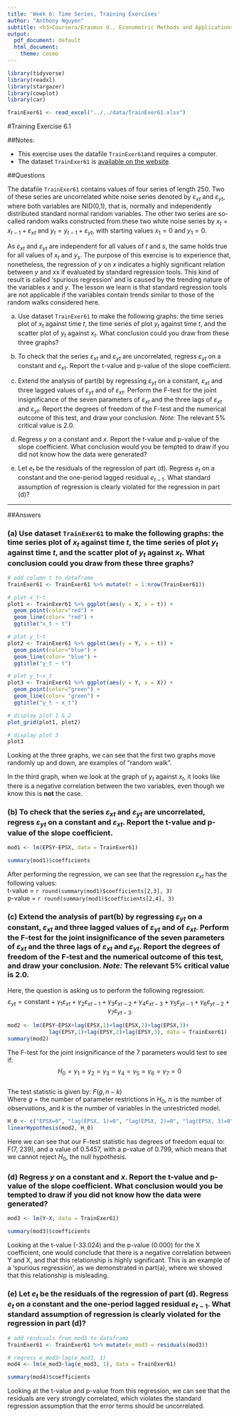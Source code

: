 ```yaml
---
title: 'Week 6: Time Series, Training Exercises'
author: "Anthony Nguyen"
subtitle: <h3>Coursera/Erasmus U., Econometric Methods and Applications</h3>
output:
  pdf_document: default
  html_document:
    theme: cosmo
---
```

```r
library(tidyverse)
library(readxl)
library(stargazer)
library(cowplot)
library(car)
```

```r

TrainExer61 <- read_excel("../../data/TrainExer61.xlsx")
```

\makeatletter
\g@addto@macro\bfseries{\boldmath}
\makeatother

#Training Exercise 6.1  

##Notes:

* This exercise uses the datafile `TrainExer61`and requires a computer.  
* The dataset `TrainExer61` is [available on the website](https://d396qusza40orc.cloudfront.net/eureconometrics-assets/Dataset%20Files%20for%20On-Demand%20Course/Exercises%20and%20datasets/Module%206/TrainExer61.xlsx).  
  
##Questions  
  
The datafile `TrainExer61` contains values of four series of length 250. Two of these series are uncorrelated white noise series denoted by $\varepsilon_{xt}$ and $\varepsilon_{yt}$, where both variables are NID(0,1), that is, normally and independently distributed standard normal random variables. The other two series are so-called random walks constructed from these two white noise series by $x_t = x_{t-1} + \varepsilon_{xt}$ and $y_t = y_{t-1} + \varepsilon_{yt}$, with starting values $x_1 = 0$ and $y_1 = 0$.  
  
As $\varepsilon_{xt}$ and $\varepsilon_{yt}$ are independent for all values of $t$ and $s$, the same holds true for all values of $x_t$ and $y_s$. The purpose of this exercise is to experience that, nonetheless, the regression of $y$ on $x$ indicates a highly significant relation between $y$ and $x$x if evaluated by standard regression tools. This kind of result is called 'spurious regression' and is caused by the trending nature of the variables $x$ and $y$. The lesson we learn is that standard regression tools are not applicable if the variables contain trends similar to those of the random walks considered here.  
  
(a) Use dataset `TrainExer61` to make the following graphs: the time series plot of $x_t$ against time $t$, the time series of plot $y_t$ against time $t$, and the scatter plot of $y_t$ against $x_t$. What conclusion could you draw from these three graphs?  
  
(b) To check that the series $\varepsilon_{xt}$ and $\varepsilon_{yt}$ are uncorrelated, regress $\varepsilon_{yt}$ on a constant and $\varepsilon_{xt}$. Report the t-value and p-value of the slope coefficient.  
  
(c) Extend the analysis of part(b) by regressing $\varepsilon_{yt}$ on a constant, $\varepsilon_{xt}$ and three lagged values of $\varepsilon_{yt}$ and of $\varepsilon_{xt}$. Perform the F-test for the joint insignificance of the seven parameters of $\varepsilon_{xt}$ and the three lags of $\varepsilon_{xt}$ and $\varepsilon_{yt}$. Report the degrees of freedom of the F-test and the numerical outcome of this test, and draw your conclusion. *Note:* The relevant 5% critical value is 2.0.  
  
(d) Regress $y$ on a constant and $x$. Report the t-value and p-value of the slope coefficient. What conclusion would you be tempted to draw if you did not know how the data were generated? 
  
(e) Let $e_t$ be the residuals of the regression of part (d). Regress $e_t$ on a constant and the one-period lagged residual $e_{t-1}$. What standard assumption of regression is clearly violated for the regression in part (d)?  
  
***
\pagebreak  
  
##Answers
  
### (a) Use dataset `TrainExer61` to make the following graphs: the time series plot of $x_t$ against time $t$, the time series of plot $y_t$ against time $t$, and the scatter plot of $y_t$ against $x_t$. What conclusion could you draw from these three graphs?   
```r

# add column t to dataframe
TrainExer61 <- TrainExer61 %>% mutate(t = 1:nrow(TrainExer61))

# plot x_t~t
plot1 <- TrainExer61 %>% ggplot(aes(y = X, x = t)) + 
  geom_point(color="red") + 
  geom_line(color= "red") +
  ggtitle("x_t ~ t")

# plot y_t~t
plot2 <- TrainExer61 %>% ggplot(aes(y = Y, x = t)) + 
  geom_point(color="blue") + 
  geom_line(color= "blue") +
  ggtitle("y_t ~ t")

# plot y_t~x_t
plot3 <- TrainExer61 %>% ggplot(aes(y = Y, x = X)) + 
  geom_point(color="green") + 
  geom_line(color= "green") +
  ggtitle("y_t ~ x_t")

# display plot 1 & 2
plot_grid(plot1, plot2)

# display plot 3
plot3  
```
Looking at the three graphs, we can see that the first two graphs move randomly up and down, are examples of "random walk".  
  
In the third graph, when we look at the graph of $y_t$ against $x_t$, it looks like there is a negative correlation between the two variables, even though we know this is **not** the case.  
  
### (b) To check that the series $\varepsilon_{xt}$ and $\varepsilon_{yt}$ are uncorrelated, regress $\varepsilon_{yt}$ on a constant and $\varepsilon_{xt}$. Report the t-value and p-value of the slope coefficient.  
  
```r

mod1 <- lm(EPSY~EPSX, data = TrainExer61)

summary(mod1)$coefficients  
```
After performing the regression, we can see that the regression $\varepsilon_{xt}$ has the following values:  
t-value = `r round(summary(mod1)$coefficients[2,3], 3)`  
p-value = `r round(summary(mod1)$coefficients[2,4], 3)`  
  
### (c) Extend the analysis of part(b) by regressing $\varepsilon_{yt}$ on a constant, $\varepsilon_{xt}$ and three lagged values of $\varepsilon_{yt}$ and of $\varepsilon_{xt}$. Perform the F-test for the joint insignificance of the seven parameters of $\varepsilon_{xt}$ and the three lags of $\varepsilon_{xt}$ and $\varepsilon_{yt}$. Report the degrees of freedom of the F-test and the numerical outcome of this test, and draw your conclusion. *Note:* The relevant 5% critical value is 2.0.    
  
Here, the question is asking us to perform the following regression:
$$
\varepsilon_{yt} = \text{constant} + \gamma_1 \varepsilon_{xt} + \gamma_2 \varepsilon_{xt-1} + \gamma_3 \varepsilon_{xt - 2} + \gamma_4 \varepsilon_{xt-3} + \gamma_5 \varepsilon_{yt-1} + \gamma_6 \varepsilon_{yt-2} + \gamma_7 \varepsilon_{yt-3}
$$  
```r

mod2 <- lm(EPSY~EPSX+lag(EPSX,1)+lag(EPSX,2)+lag(EPSX,3)+
             lag(EPSY,1)+lag(EPSY,2)+lag(EPSY,3), data = TrainExer61)
summary(mod2)  
```
The F-test for the joint insignificance of the 7 parameters would test to see if: 
$$
H_0 = \gamma_1 = \gamma_2 = \gamma_3 = \gamma_4 = \gamma_5 = \gamma_6 = \gamma_7 = 0
$$  
The test statistic is given by: $F(g, n-k)$  
Where $g$ = the number of parameter restrictions in $H_0$, $n$ is the number of observations, and $k$ is the number of variables in the unrestricted model.  

```r

H_0 <- c("EPSX=0", "lag(EPSX, 1)=0", "lag(EPSX, 2)=0", "lag(EPSX, 3)=0", "lag(EPSY, 1)=0", "lag(EPSY, 2)=0", "lag(EPSY, 3)=0")
linearHypothesis(mod2, H_0)
```
Here we can see that our F-test statistic has degrees of freedom equal to: F(7, 239), and a value of 0.5457, with a p-value of 0.799, which means that we cannot reject $H_0$, the null hypothesis. 
  
### (d) Regress $y$ on a constant and $x$. Report the t-value and p-value of the slope coefficient. What conclusion would you be tempted to draw if you did not know how the data were generated?   
  
```r

mod3 <- lm(Y~X, data = TrainExer61)

summary(mod3)$coefficients  
```
Looking at the t-value (-33.024) and the p-value (0.000) for the X coefficient, one would conclude that there is a negative correlation between Y and X, and that this relationship is highly significant.  This is an example of a 'spurious regression', as we demonstrated in part(a), where we showed that this relationship is misleading.  
  
### (e) Let $e_t$ be the residuals of the regression of part (d). Regress $e_t$ on a constant and the one-period lagged residual $e_{t-1}$. What standard assumption of regression is clearly violated for the regression in part (d)?  
```r

# add resdiuals from mod3 to dataframe
TrainExer61 <- TrainExer61 %>% mutate(e_mod3 = residuals(mod3))

# regress e_mod3~lag(e_mod3, 1) 
mod4 <- lm(e_mod3~lag(e_mod3, 1), data = TrainExer61)

summary(mod4)$coefficients  
```
Looking at the t-value and p-value from this regression, we can see that the residuals are very strongly correlated, which violates the standard regression assumption that the error terms should be uncorrelated.  
 